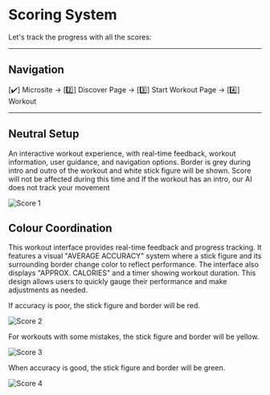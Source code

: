 # Scoring System

Let's track the progress with all the scores:

--- 

## Navigation

<span className="boldText">[✔️] Microsite → [2️⃣] Discover Page → [3️⃣] Start Workout Page → [4️⃣] Workout</span>

---

## Neutral Setup

An interactive workout experience, with real-time feedback, workout information, user guidance, and navigation options. Border is grey during intro and outro of the workout and white stick figure will be shown. Score will not be affected during this time and If the workout has an intro, our AI does not track your movement

![Score 1](/img/Score1.webp)

## Colour Coordination

This workout interface provides real-time feedback and progress tracking.  It features a visual "AVERAGE ACCURACY" system where a stick figure and its surrounding border change color to reflect performance. The interface also displays "APPROX. CALORIES" and a timer showing workout duration. This design allows users to quickly gauge their performance and make adjustments as needed.

If accuracy is poor, the stick figure and border will be red.  

![Score 2](/img/Score2.webp)

For workouts with some mistakes, the stick figure and border will be yellow.  

![Score 3](/img/Score3.webp)

When accuracy is good, the stick figure and border will be green.  

![Score 4](/img/Score4.webp)